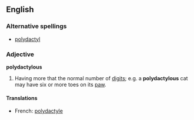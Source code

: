 ==English==

===Alternative spellings===
* [[polydactyl]]

===Adjective===
'''polydactylous'''
# Having more that the normal number of [[digit]]s; e.g. a '''polydactylous''' cat may have six or more toes on its [[paw]].

====Translations====
*French: [[polydactyle]]